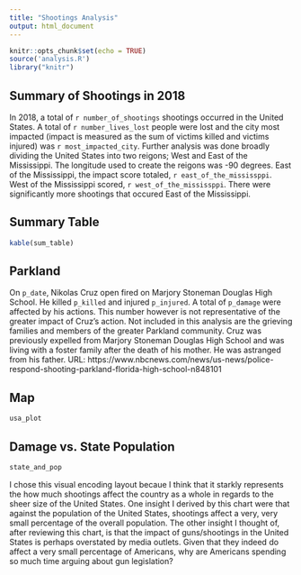 ```yaml
---
title: "Shootings Analysis"
output: html_document
---
```


```r
knitr::opts_chunk$set(echo = TRUE)
source('analysis.R')
library("knitr")
```
## Summary of Shootings in 2018
In 2018, a total of `r number_of_shootings` shootings occurred in 
the United States. A total of `r number_lives_lost` people were 
lost and the city most impacted (impact is measured as the sum of 
victims killed and victims injured) was `r most_impacted_city`. 
Further analysis was done broadly dividing the United States into 
two reigons; West and East of the Mississippi. The longitude used 
to create the reigons was -90 degrees. East of the Mississippi, the impact score totaled, `r east_of_the_mississppi`. West of the
Mississippi scored, `r west_of_the_mississppi`. There were
significantly more shootings that occured East of the Mississippi.

## Summary Table
```r
kable(sum_table)
```

## Parkland
On `p_date`, Nikolas Cruz open fired on Marjory Stoneman Douglas High School. He killed `p_killed` and injured `p_injured`. A total of `p_damage` were affected by his actions. This number however is not representative of the greater impact of Cruz's action. Not included in this analysis are the grieving families and members of the greater Parkland community. Cruz was previously expelled from Marjory Stoneman Douglas High School and was living with a foster family after the death of his mother. He was astranged from his father.
URL: https://www.nbcnews.com/news/us-news/police-respond-shooting-parkland-florida-high-school-n848101

## Map
```r
usa_plot
```

## Damage vs. State Population
```r
state_and_pop
```

I chose this visual encoding layout becaue I think that it starkly
represents the how much shootings affect the country as a whole in
regards to the sheer size of the United States. One insight I
derived by this chart were that against the population of the
United States, shootings affect a very, very small percentage of
the overall population. The other insight I thought of, after
reviewing this chart, is that the impact of guns/shootings in the
United States is perhaps overstated by media outlets. Given that
they indeed do affect a very small percentage of Americans, why
are Americans spending so much time arguing about gun legislation?

